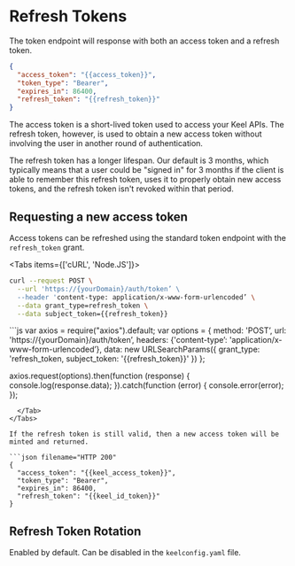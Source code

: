 # Refresh Tokens

The token endpoint will response with both an access token and a refresh token.  

```json filename="HTTP 200"
{
  "access_token": "{{access_token}}",
  "token_type": "Bearer",
  "expires_in": 86400,
  "refresh_token": "{{refresh_token}}"
}
```

The access token is a short-lived token used to access your Keel APIs.  The refresh token, however, is used to obtain a new access token without involving the user in another round of authentication.

The refresh token has a longer lifespan.  Our default is 3 months, which typically means that a user could be "signed in" for 3 months if the client is able to remember this refresh token, uses it to properly obtain new access tokens, and the refresh token isn't revoked within that period.

## Requesting a new access token

Access tokens can be refreshed using the standard token endpoint with the `refresh_token` grant.


<Tabs items={['cURL', 'Node.JS']}>
  <Tab>
```bash
curl --request POST \
  --url 'https://{yourDomain}/auth/token’ \
  --header 'content-type: application/x-www-form-urlencoded’ \
  --data grant_type=refresh_token \
  --data subject_token={{refresh_token}}
```
  </Tab>
  <Tab>
```js
var axios = require("axios").default;
var options = {
  method: 'POST’,
  url: 'https://{yourDomain}/auth/token’,
  headers: {'content-type’: 'application/x-www-form-urlencoded’},
  data: new URLSearchParams({
    grant_type: 'refresh_token,
    subject_token: '{{refresh_token}}'
  })
};

axios.request(options).then(function (response) {
  console.log(response.data);
}).catch(function (error) {
  console.error(error);
});
```
  </Tab>
</Tabs>

If the refresh token is still valid, then a new access token will be minted and returned.

```json filename="HTTP 200"
{
  "access_token": "{{keel_access_token}}",
  "token_type": "Bearer",
  "expires_in": 86400,
  "refresh_token": "{{keel_id_token}}"
}
```

## Refresh Token Rotation

Enabled by default. Can be disabled in the `keelconfig.yaml` file.